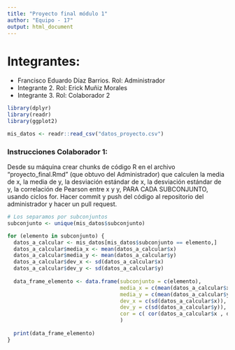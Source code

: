```yaml
---
title: "Proyecto final módulo 1"
author: "Equipo - 17"
output: html_document
---
```


# Integrantes:

+ Francisco Eduardo Díaz Barrios. Rol: Administrador
+ Integrante 2. Rol: Erick Muñiz Morales
+ Integrante 3. Rol: Colaborador 2

```r
library(dplyr)
library(readr)
library(ggplot2)

mis_datos <- readr::read_csv("datos_proyecto.csv")
```

### Instrucciones Colaborador 1: 

Desde su máquina crear chunks de código R en el archivo "proyecto_final.Rmd" (que obtuvo del Administrador) que calculen la media de x, la media de y, la desviación estándar de x, la desviación estándar de y, la correlación de Pearson entre x y y, PARA CADA SUBCONJUNTO, usando ciclos for. Hacer commit y push del código al repositorio del administrador y hacer un pull request.


```r
# Los separamos por subconjuntos
subconjunto <- unique(mis_datos$subconjunto)

for (elemento in subconjunto) {
  datos_a_calcular <- mis_datos[mis_datos$subconjunto == elemento,]
  datos_a_calcular$media_x <- mean(datos_a_calcular$x)
  datos_a_calcular$media_y <- mean(datos_a_calcular$y)
  datos_a_calcular$dev_x <- sd(datos_a_calcular$x)
  datos_a_calcular$dev_y <- sd(datos_a_calcular$y)
  
  data_frame_elemento <- data.frame(subconjunto = c(elemento),
                                    media_x = c(mean(datos_a_calcular$x)),
                                    media_y = c(mean(datos_a_calcular$y)),
                                    dev_x = c(sd(datos_a_calcular$x)),
                                    dev_y = c(sd(datos_a_calcular$y)),
                                    cor = c( cor(datos_a_calcular$x , datos_a_calcular$y, method = 'pearson' ) )
                                    )
  
  print(data_frame_elemento)
}

```